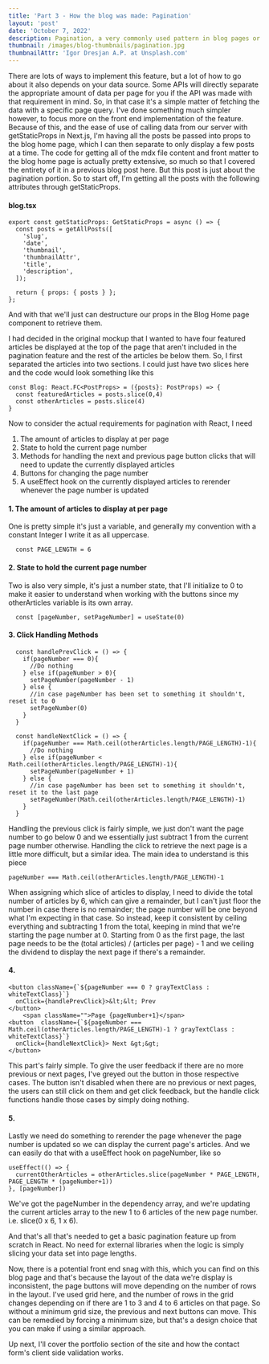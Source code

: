 ```yaml
---
title: 'Part 3 - How the blog was made: Pagination'
layout: 'post'
date: 'October 7, 2022'
description: Pagination, a very commonly used pattern in blog pages or e-commerce sites.
thumbnail: /images/blog-thumbnails/pagination.jpg
thumbnailAttr: 'Igor Dresjan A.P. at Unsplash.com'
---
```

There are lots of ways to implement this feature, but a lot of how to go about it also depends on your data source. Some APIs will directly separate the appropriate amount of data per page for you if the API was made with that requirement in mind. So, in that case it's a simple matter of fetching the data with a specific page query. I've done something much simpler however, to focus more on the front end implementation of the feature. Because of this, and the ease of use of calling data from our server with getStaticProps in Next.js, I'm having all the posts be passed into props to the blog home page, which I can then separate to only display a few posts at a time. The code for getting all of the mdx file content and front matter to the blog home page is actually pretty extensive, so much so that I covered the entirety of it in a previous blog post <span><Link href="../blog/qq-new3">here</Link></span>. But this post is just about the pagination portion. So to start off, I'm getting all the posts with the following attributes through getStaticProps.
#### blog.tsx
```
export const getStaticProps: GetStaticProps = async () => {
  const posts = getAllPosts([
    'slug',
    'date',
    'thumbnail',
    'thumbnailAttr',
    'title',
    'description',
  ]);

  return { props: { posts } };
};
```
And with that we'll just can destructure our props in the Blog Home page component to retrieve them. 

I had decided in the original mockup that I wanted to have four featured articles be displayed at the top of the page that aren't included in the pagination feature and the rest of the articles be below them. So, I first separated the articles into two sections. I could just have two slices here and the code would look something like this
```
const Blog: React.FC<PostProps> = ({posts}: PostProps) => {
  const featuredArticles = posts.slice(0,4)
  const otherArticles = posts.slice(4)
}
```
Now to consider the actual requirements for pagination with React, I need
1. The amount of articles to display at per page
2. State to hold the current page number
3. Methods for handling the next and previous page button clicks that will need to update the currently displayed articles 
4. Buttons for changing the page number 
5. A useEffect hook on the currently displayed articles to rerender whenever the page number is updated

#### 1. The amount of articles to display at per page
One is pretty simple it's just a variable, and generally my convention with a constant Integer I write it as all uppercase.
```
  const PAGE_LENGTH = 6
```
#### 2. State to hold the current page number
Two is also very simple, it's just a number state, that I'll initialize to 0 to make it easier to understand when working with the buttons since my otherArticles variable is its own array.
```
  const [pageNumber, setPageNumber] = useState(0)
```
#### 3. Click Handling Methods
```
  const handlePrevClick = () => {
    if(pageNumber === 0){
      //Do nothing
    } else if(pageNumber > 0){
      setPageNumber(pageNumber - 1)
    } else {
      //in case pageNumber has been set to something it shouldn't, reset it to 0
      setPageNumber(0)
    }
  }

  const handleNextClick = () => {
    if(pageNumber === Math.ceil(otherArticles.length/PAGE_LENGTH)-1){
      //Do nothing
    } else if(pageNumber < Math.ceil(otherArticles.length/PAGE_LENGTH)-1){
      setPageNumber(pageNumber + 1)
    } else {
      //in case pageNumber has been set to something it shouldn't, reset it to the last page
      setPageNumber(Math.ceil(otherArticles.length/PAGE_LENGTH)-1)
    }
  }
```
Handling the previous click is fairly simple, we just don't want the page number to go below 0 and we essentially just subtract 1 from the current page number otherwise.
Handling the click to retrieve the next page is a little more difficult, but a similar idea. The main idea to understand is this piece
```
pageNumber === Math.ceil(otherArticles.length/PAGE_LENGTH)-1
```
When assigning which slice of articles to display, I need to divide the total number of articles by 6, which can give a remainder, but I can't just floor the number in case there is no remainder; the page number will be one beyond what I'm expecting in that case. So instead, keep it consistent by ceiling everything and subtracting 1 from the total, keeping in mind that we're starting the page number at 0. Starting from 0 as the first page, the last page needs to be the (total articles) / (articles per page) - 1 and we ceiling the dividend to display the next page if there's a remainder.

#### 4. 
```
<button className={`${pageNumber === 0 ? grayTextClass : whiteTextClass}`} 
  onClick={handlePrevClick}>&lt;&lt; Prev
</button>
    <span className="">Page {pageNumber+1}</span>
<button  className={`${pageNumber === Math.ceil(otherArticles.length/PAGE_LENGTH)-1 ? grayTextClass : whiteTextClass}`}
  onClick={handleNextClick}> Next &gt;&gt;
</button>
```
This part's fairly simple. To give the user feedback if there are no more previous or next pages, I've greyed out the button in those respective cases. The button isn't disabled when there are no previous or next pages, the users can still click on them and get click feedback, but the handle click functions handle those cases by simply doing nothing.
#### 5.
Lastly we need do something to rerender the page whenever the page number is updated so we can display the current page's articles. And we can easily do that with a useEffect hook on pageNumber, like so
```
useEffect(() => {
  currentOtherArticles = otherArticles.slice(pageNumber * PAGE_LENGTH, PAGE_LENGTH * (pageNumber+1))
}, [pageNumber])
```
We've got the pageNumber in the dependency array, and we're updating the current articles array to the new 1 to 6 articles of the new page number. i.e.
slice(0 x 6, 1 x 6).

And that's all that's needed to get a basic pagination feature up from scratch in React. No need for external libraries when the logic is simply slicing your data set into page lengths. 

Now, there is a potential front end snag with this, which you can find on this blog page and that's because the layout of the data we're display is inconsistent, the page buttons will move depending on the number of rows in the layout. I've used grid here, and the number of rows in the grid changes depending on if there are 1 to 3 and 4 to 6 articles on that page. So without a minimum grid size, the previous and next buttons can move. This can be remedied by forcing a minimum size, but that's a design choice that you can make if using a similar approach.

Up next, I'll cover the portfolio section of the site and how the contact form's client side validation works.